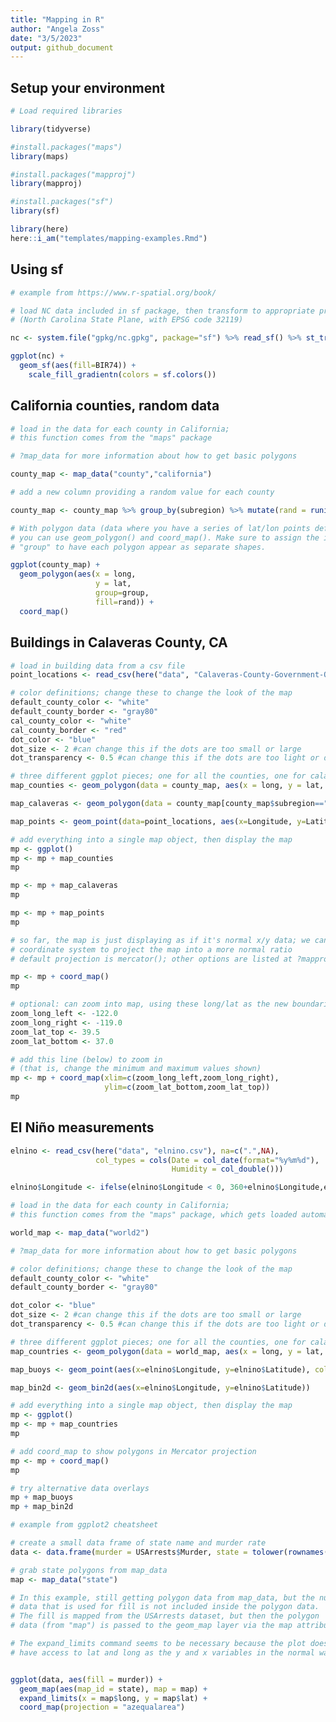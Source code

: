 ```yaml
---
title: "Mapping in R"
author: "Angela Zoss"
date: "3/5/2023"
output: github_document
---
```


## Setup your environment

```r

# Load required libraries

library(tidyverse)

#install.packages("maps")
library(maps)

#install.packages("mapproj")
library(mapproj)

#install.packages("sf")
library(sf)

library(here)
here::i_am("templates/mapping-examples.Rmd")

```

## Using sf

```r

# example from https://www.r-spatial.org/book/

# load NC data included in sf package, then transform to appropriate projection
# (North Carolina State Plane, with EPSG code 32119)

nc <- system.file("gpkg/nc.gpkg", package="sf") %>% read_sf() %>% st_transform(32119)

```

```r

ggplot(nc) +
  geom_sf(aes(fill=BIR74)) +
    scale_fill_gradientn(colors = sf.colors())

```


## California counties, random data

```r

# load in the data for each county in California; 
# this function comes from the "maps" package

# ?map_data for more information about how to get basic polygons

county_map <- map_data("county","california")

# add a new column providing a random value for each county

county_map <- county_map %>% group_by(subregion) %>% mutate(rand = runif(1))

# With polygon data (data where you have a series of lat/lon points defining a polygon),
# you can use geom_polygon() and coord_map(). Make sure to assign the id of each polygon to 
# "group" to have each polygon appear as separate shapes.

ggplot(county_map) + 
  geom_polygon(aes(x = long,
                   y = lat,
                   group=group,
                   fill=rand)) +
  coord_map()

```

## Buildings in Calaveras County, CA

```r

# load in building data from a csv file
point_locations <- read_csv(here("data", "Calaveras-County-Government-Offices.csv"))

```

```r

# color definitions; change these to change the look of the map
default_county_color <- "white"
default_county_border <- "gray80"
cal_county_color <- "white"
cal_county_border <- "red"
dot_color <- "blue"
dot_size <- 2 #can change this if the dots are too small or large
dot_transparency <- 0.5 #can change this if the dots are too light or dark

# three different ggplot pieces; one for all the counties, one for calaveras, and one for the lat/lon points
map_counties <- geom_polygon(data = county_map, aes(x = long, y = lat, group=group), fill=default_county_color, color=default_county_border)

map_calaveras <- geom_polygon(data = county_map[county_map$subregion=="calaveras",], aes(x = long, y = lat, group=group), fill=cal_county_color, color = cal_county_border, linewidth=1)

map_points <- geom_point(data=point_locations, aes(x=Longitude, y=Latitude), color=dot_color, size=dot_size, alpha=dot_transparency)

# add everything into a single map object, then display the map
mp <- ggplot()
mp <- mp + map_counties 
mp

mp <- mp + map_calaveras
mp

mp <- mp + map_points
mp

# so far, the map is just displaying as if it's normal x/y data; we can add a
# coordinate system to project the map into a more normal ratio
# default projection is mercator(); other options are listed at ?mapproject

mp <- mp + coord_map()
mp

# optional: can zoom into map, using these long/lat as the new boundaries
zoom_long_left <- -122.0
zoom_long_right <- -119.0
zoom_lat_top <- 39.5
zoom_lat_bottom <- 37.0

# add this line (below) to zoom in 
# (that is, change the minimum and maximum values shown)
mp <- mp + coord_map(xlim=c(zoom_long_left,zoom_long_right),
                     ylim=c(zoom_lat_bottom,zoom_lat_top))
mp

```

## El Niño measurements

```r

elnino <- read_csv(here("data", "elnino.csv"), na=c(".",NA), 
                   col_types = cols(Date = col_date(format="%y%m%d"),
                                    Humidity = col_double()))

elnino$Longitude <- ifelse(elnino$Longitude < 0, 360+elnino$Longitude,elnino$Longitude)

# load in the data for each county in California; 
# this function comes from the "maps" package, which gets loaded automatically

world_map <- map_data("world2")

# ?map_data for more information about how to get basic polygons

# color definitions; change these to change the look of the map
default_county_color <- "white"
default_county_border <- "gray80"

dot_color <- "blue"
dot_size <- 2 #can change this if the dots are too small or large
dot_transparency <- 0.5 #can change this if the dots are too light or dark

# three different ggplot pieces; one for all the counties, one for calaveras, and one for the lat/lon points
map_countries <- geom_polygon(data = world_map, aes(x = long, y = lat, group=group), fill=default_county_color, color=default_county_border)

map_buoys <- geom_point(aes(x=elnino$Longitude, y=elnino$Latitude), color=dot_color, size=dot_size, alpha=dot_transparency)

map_bin2d <- geom_bin2d(aes(x=elnino$Longitude, y=elnino$Latitude))

# add everything into a single map object, then display the map
mp <- ggplot()
mp <- mp + map_countries 
mp

# add coord_map to show polygons in Mercator projection
mp <- mp + coord_map()
mp

# try alternative data overlays
mp + map_buoys
mp + map_bin2d


```

```r

# example from ggplot2 cheatsheet

# create a small data frame of state name and murder rate
data <- data.frame(murder = USArrests$Murder, state = tolower(rownames(USArrests)))

# grab state polygons from map_data
map <- map_data("state")

# In this example, still getting polygon data from map_data, but the numerical
# data that is used for fill is not included inside the polygon data.
# The fill is mapped from the USArrests dataset, but then the polygon
# data (from "map") is passed to the geom_map layer via the map attribute.

# The expand_limits command seems to be necessary because the plot doesn't
# have access to lat and long as the y and x variables in the normal way.


ggplot(data, aes(fill = murder)) + 
  geom_map(aes(map_id = state), map = map) + 
  expand_limits(x = map$long, y = map$lat) +
  coord_map(projection = "azequalarea")


```